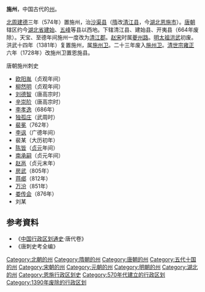 {{for|元朝在云南的施州|施州 (云南)}}
'''施州'''，中国古代的[[州|州]]。

[[北周|北周]][[建德|建德]]三年（574年）置施州，治[[沙渠县|沙渠县]]（[[隋|隋]]改[[清江县|清江县]]，今[[湖北|湖北]][[恩施市|恩施市]]）。[[唐朝|唐朝]]辖区约今[[湖北省|湖北省]][[建始|建始]]、[[五峰土家族自治縣|五峰]]等县以西地。下辖清江县、建始县、开夷县（664年废除）。天宝、至德年间施州一度改为[[清江郡|清江郡]]。[[赵宋|赵宋]]时属[[夔州路|夔州路]]。[[明太祖|明太祖]][[洪武|洪武]]初废。洪武十四年（1381年）复置施州，属[[施州卫|施州卫]]。二十三年废入[[施州卫|施州卫]]。[[清世宗|清世宗]][[雍正|雍正]]六年（1728年）改施州卫置恩施县。

;唐朝施州刺史
*[[欧阳胤|欧阳胤]]（贞观年间）
*[[柳然明|柳然明]]（贞观年间）
*[[刘德智|刘德智]]（唐高宗时）
*[[辛崇阶|辛崇阶]]（唐高宗时）
*[[李孝逸|李孝逸]]（686年）
*[[独孤庄|独孤庄]]（武周时）
*[[裴冕|裴冕]]（762年）
*[[李讽|李讽]]（广德年间）
*裴某（大历初年）
*[[陈皆|陈皆]]（[[貞元_(唐朝)|贞元]]年间）
*[[南承嗣|南承嗣]]（贞元年间）
*[[赵邕|赵邕]]（贞元末年）
*[[房武|房武]]（805年）
*[[蒋郕|蒋郕]]（812年）
*[[万汾|万汾]]（851年）
*[[娄传会|娄传会]]（876年）
*刘某

== 参考資料 ==
* 《[[中国行政区划通史|中国行政区划通史]]·唐代卷》
* 《唐刺史考全编》
{{隋朝行政区划|nocat}}
{{唐朝行政区划|nocat}}
{{五代行政區劃|nocat}}
{{十國行政區劃|nocat}}
{{北宋行政区划|nocat}}
{{南宋行政区划|nocat}}
{{元朝行政区划|nocat}}

[[Category:北朝的州|Category:北朝的州]] 
[[Category:隋朝的州|Category:隋朝的州]] 
[[Category:唐朝的州|Category:唐朝的州]] 
[[Category:五代十国的州|Category:五代十国的州]] 
[[Category:宋朝的州|Category:宋朝的州]] 
[[Category:元朝的州|Category:元朝的州]] 
[[Category:明朝的州|Category:明朝的州]] 
[[Category:湖北的州|Category:湖北的州]]
[[Category:恩施行政区划史|Category:恩施行政区划史]]
[[Category:570年代建立的行政区划|Category:570年代建立的行政区划]]
[[Category:1390年废除的行政区划|Category:1390年废除的行政区划]]